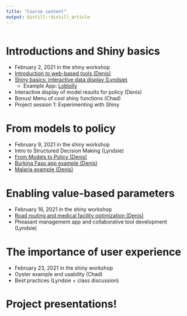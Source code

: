 ```yaml
---
title: "Course content"
output: distill::distill_article
---
```


```r
```


# Introductions and Shiny basics

- February 2, 2021 in the shiny workshop
- [Introduction to web-based tools (Denis)](https://ufl.zoom.us/rec/share/ue9gpLzc3qIZH5FNxsfs8UN_wK8oLDL4T1EJK8ox0SlhuCoZHjrGce5G4b_PpBOz.FAACnTIDc3N-wMO6)
- [Shiny basics: interactive data display (Lyndsie)](shinyBasics.html)
  - Example App: [Loblolly](https://github.com/lsw5077/shiny_workshop/tree/main/exampleApps/Loblolly)
- Interactive display of model results for policy (Denis)
- Bonus! Menu of cool shiny functions (Chad)
- Project session 1: Experimenting with Shiny 

# From models to policy

- February 9, 2021 in the shiny workshop
- Intro to Structured Decision Making (Lyndsie)
- [From Models to Policy (Denis)](https://ufl.zoom.us/rec/share/JOIRsqyBhfFCNvU4lZAgtQyCQ-UKfCVwRmoSuKDNEvanqhyR-JV-3xzX0N1a9bG-.PaV43MI0ewIKhNWa) 
- [Burkina Faso app example (Denis)](https://ufl.zoom.us/rec/share/oTGeh_7U5TFaAV65loRVpOr3Wftyd2c7mBXRLV9EfYspxRlLDK8msxmuLQBv9Bzv.18bnL5fukANOgehe)
- [Malaria example (Denis)](https://ufl.zoom.us/rec/share/A39I_xbI_uGHyDijBWsG010aHpBimEKtU9UE2h6HSRAnNvbe6ETDhLR3HHXOmW7H.Mkgz73xSHY8yQPjo)

# Enabling value-based parameters

- February 16, 2021 in the shiny workshop
- [Road routing and medical facility optimization (Denis)](https://ufl.zoom.us/rec/share/JOIRsqyBhfFCNvU4lZAgtQyCQ-UKfCVwRmoSuKDNEvanqhyR-JV-3xzX0N1a9bG-.PaV43MI0ewIKhNWa)
- Pheasant management app and collaborative tool development (Lyndsie)

# The importance of user experience

- February 23, 2021 in the shiny workshop
- Oyster example and usability (Chad)
- Best practices (Lyndsie + class discussion)

# Project presentations!
